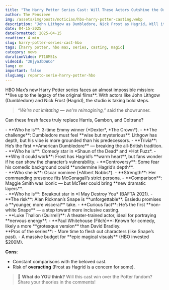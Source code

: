 ```yaml
---
title: "The Harry Potter Series Cast: Will These Actors Outshine the Originals?"
author: The Pensieve
img: /assets/img/posts/noticias/hbo-harry-potter-casting.webp
description: "John Lithgow as Dumbledore, Nick Frost as Hagrid… Will it work? We break down HBO Max’s bold casting decisions and the challenges ahead."
date: 04-15-2025
dateFormatted: 2025-04-15
readtime: 4 min
slug: harry-potter-series-cast-hbo
tags: [harry potter, hbo max, series, casting, magic]
category: news
durationVideo: PT18M51s
videoId: "2BjyaJbDWCo"
lang: en
important: false
slugLang: reparto-serie-harry-potter-hbo
---
```



<Article>

<Section title="🎭 **The Challenge of Replacing Legends**">
HBO Max’s new Harry Potter series faces an almost impossible mission: **live up to the legacy of the original films**. With actors like John Lithgow (Dumbledore) and Nick Frost (Hagrid), the studio is taking bold steps.

> _“We’re not imitating — we’re reimagining,”_ said the showrunner.

Can these fresh faces truly replace Harris, Gambon, and Coltrane?
</Section>

<Section title="1. 🌟 **John Lithgow as Albus Dumbledore**" imgSrc={johnLithgow} imgAlt="john lithgow as dumbledore">
- **Who he is**: 3-time Emmy winner (*Dexter*, *The Crown*).  
- **The challenge**: Dumbledore must feel **wise but mysterious**. Lithgow has depth, but his vibe is more grounded than his predecessors.  
- **Trivia**: He’s the first **American Dumbledore** — breaking the all-British tradition.
</Section>

<Section title="2. 🧔 **Nick Frost as Rubeus Hagrid**" imgSrc={nickFrost} imgAlt="nick frost as hagrid">
- **Who he is**: Comedy star in *Shaun of the Dead* and *Hot Fuzz*.  
- **Why it could work**: Frost has Hagrid’s **warm heart**, but fans wonder if he can show the character’s vulnerability.  
- **Controversy**: Some fear his comedic background could **undermine Hagrid’s depth**.
</Section>

<Section title="3. 📚 **Janet McTeer as Minerva McGonagall**" imgSrc={janetMcTeert} imgAlt="janet mcteer as mcgonagall">
- **Who she is**: Oscar nominee (*Albert Nobbs*).  
- **Strength**: Her commanding presence fits McGonagall’s strict persona.  
- **Comparison**: Maggie Smith was iconic — but McTeer could bring **new dramatic layers**.
</Section>

<Section title="4. 🐍 **Paapa Essiedu as Severus Snape**" imgSrc={paapaEssiedu} imgAlt="paapa essiedu as snape">
- **Who he is**: Breakout star in *I May Destroy You* (BAFTA 2021).  
- **The risk**: Alan Rickman’s Snape is **unforgettable**. Essiedu promises a **younger, more visceral** take.  
- **Curious fact**: He’s the first **non-white Snape** — a step toward more inclusive casting.
</Section>

<Section title="5. 🎩 **What About the Supporting Cast?**">
- **Luke Thallon (Quirrell)**: A theater-trained actor, ideal for portraying **nervous energy**.  
- **Paul Whitehouse (Filch)**: Known for comedy, likely a more **grotesque version** than David Bradley.
</Section>

<Section title="🔮 **Will It Surpass the Original Films?**">
**Pros of the series**:  
- More time to flesh out characters (like Snape’s past).  
- A massive budget for **epic magical visuals** (HBO invested $200M).

**Cons**:  
- Constant comparisons with the beloved cast.  
- Risk of **overacting** (Frost as Hagrid is a concern for some).

> 📣 **What do YOU think?** Will this cast win over the Potter fandom?  
> Share your theories in the comments!

</Section>

</Article>

